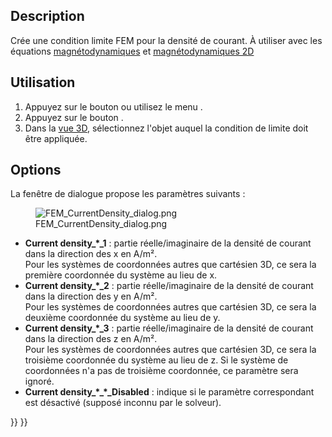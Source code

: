 <languages/>

{{Docnav/fr
|[[FEM_ConstraintElectrostaticPotential/fr|Potentiel électrostatique]]
|[[FEM_ConstraintMagnetization/fr|Magnétisation]]
|[[FEM_Workbench/fr|Atelier FEM]]
|IconL=FEM_ConstraintElectrostaticPotential.svg
|IconR=FEM_ConstraintMagnetization.svg
|IconC=Workbench_FEM.svg
}}

{{GuiCommandContainer
|
{{GuiCommand/fr
|Name=FEM ConstraintCurrentDensity
|Name/fr=FEM Densité de courant
|MenuLocation=Modèle → Conditions limites électromagnétiques → Condition limite de densité de courant
|Workbenches=[[FEM_Workbench/fr|FEM]]
|Version=0.21
|SeeAlso=[[FEM_EquationMagnetodynamic/fr|FEM Équation magnétodynamique]], [[FEM_EquationMagnetodynamic2D/fr|FEM Équation magnétodynamique 2D]]
}}
{{GuiCommandFemInfo/fr
|Solvers=Elmer
}}
}}

==Description==

Crée une condition limite FEM pour la densité de courant. À utiliser avec les équations [[FEM_EquationMagnetodynamic/fr|magnétodynamiques]] et [[FEM_EquationMagnetodynamic2D/fr|magnétodynamiques 2D]]

<span id="Usage"></span>
==Utilisation==

# Appuyez sur le bouton {{Button|[[Image:FEM_ConstraintCurrentDensity.svg|16px]] [[FEM_ConstraintCurrentDensity/fr|Condition limite de densité de courant]]}} ou utilisez le menu {{MenuCommand|Modèle → Conditions limites électromagnétiques → [[Image:FEM_ConstraintCurrentDensity.svg|16px]] Condition limite de densité de courant}}.
# Appuyez sur le bouton {{Button|Ajouter}}.
# Dans la [[3D_view/fr|vue 3D]], sélectionnez l'objet auquel la condition de limite doit être appliquée.

==Options==

La fenêtre de dialogue propose les paramètres suivants :

[[Image:FEM_CurrentDensity_dialog.png]]

* '''Current density_*_1''' : partie réelle/imaginaire de la densité de courant dans la direction des x en A/m².</br>Pour les systèmes de coordonnées autres que cartésien 3D, ce sera la première coordonnée du système au lieu de x.
* '''Current density_*_2''' : partie réelle/imaginaire de la densité de courant dans la direction des y en A/m².</br>Pour les systèmes de coordonnées autres que cartésien 3D, ce sera la deuxième coordonnée du système au lieu de y.
* '''Current density_*_3''' : partie réelle/imaginaire de la densité de courant dans la direction des z en A/m².</br>Pour les systèmes de coordonnées autres que cartésien 3D, ce sera la troisième coordonnée du système au lieu de z. Si le système de coordonnées n'a pas de troisième coordonnée, ce paramètre sera ignoré.
* '''Current density_*_*_Disabled''' : indique si le paramètre correspondant est désactivé (supposé inconnu par le solveur). 


{{Docnav/fr
|[[FEM_ConstraintElectrostaticPotential/fr|Potentiel électrostatique]]
|[[FEM_ConstraintMagnetization/fr|Magnétisation]]
|[[FEM_Workbench/fr|Atelier FEM]]
|IconL=FEM_ConstraintElectrostaticPotential.svg
|IconR=FEM_ConstraintMagnetization.svg
|IconC=Workbench_FEM.svg
}}

{{FEM Tools navi{{#translation:}}}}
{{Userdocnavi{{#translation:}}}}
